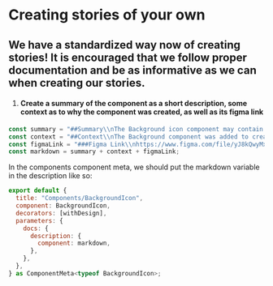
<Meta title="Introduction To Creating Stories" />

# Creating stories of your own

## We have a standardized way now of creating stories! It is encouraged that we follow proper documentation and be as informative as we can when creating our stories. 

1. #### Create a summary of the component as a short description, some context as to why the component was created, as well as its figma link
```jsx
const summary = "##Summary\\nThe Background icon component may contain various icons to visualize or to give information as an image.\\n\\n";
const context = "##Context\\nThe Background component was added to create a visual of the information it is trying to portray.\\n\\n";
const figmaLink = "###Figma Link\\nhttps://www.figma.com/file/yJ8kQwyMxuTZudD90MxgOU/%F0%9F%93%90-Components-and-Patterns?type=design&node-id=103-320&mode=design&t=QFaUGXlsf04huhew-0";
const markdown = summary + context + figmaLink;
```
In the components component meta, we should put the markdown variable in the description like so:
```jsx
export default {
  title: "Components/BackgroundIcon",
  component: BackgroundIcon,
  decorators: [withDesign],
  parameters: {
    docs: {
      description: {
        component: markdown, 
      },
    },
  },
} as ComponentMeta<typeof BackgroundIcon>;
```